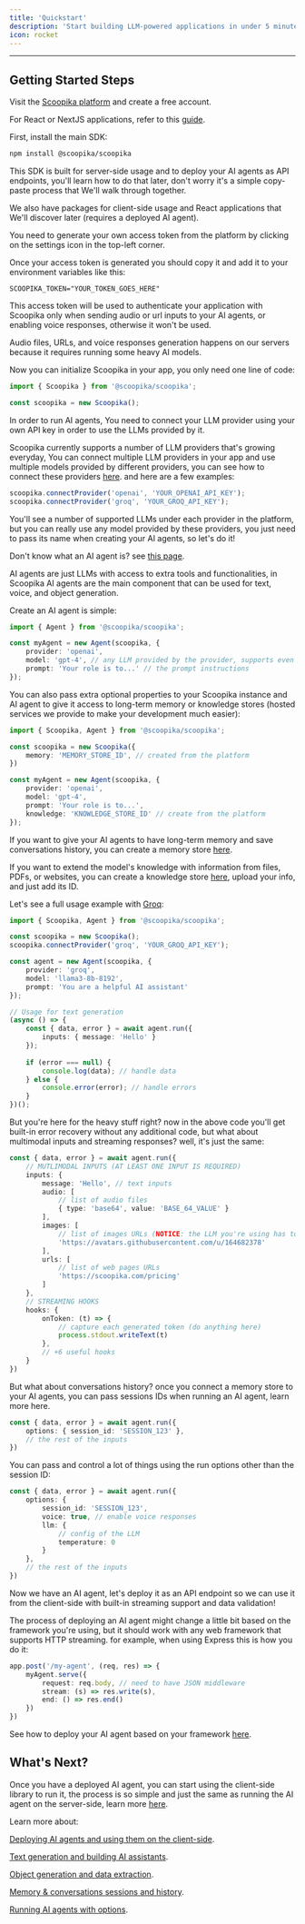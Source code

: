 ```yaml
---
title: 'Quickstart'
description: 'Start building LLM-powered applications in under 5 minutes'
icon: rocket
---
```


---

## Getting Started Steps

<Steps>

<Step title="Create your account">

Visit the [Scoopika platform](https://app.scoopika.com) and create a free account.

</Step>

<Step title="Install Scoopika in your project">

For React or NextJS applications, refer to this [guide](/guides/react).

First, install the main SDK:

```bash
npm install @scoopika/scoopika
```

This SDK is built for server-side usage and to deploy your AI agents as API endpoints, you'll learn how to do that later, don't worry it's a simple copy-paste process that We'll walk through together.

We also have packages for client-side usage and React applications that We'll discover later (requires a deployed AI agent).

</Step>

<Step title="Generate access token">

You need to generate your own access token from the platform by clicking on the settings icon in the top-left corner.

Once your access token is generated you should copy it and add it to your environment variables like this:

```text
SCOOPIKA_TOKEN="YOUR_TOKEN_GOES_HERE"
```

This access token will be used to authenticate your application with Scoopika only when sending audio or url inputs to your AI agents, or enabling voice responses, otherwise it won't be used.

Audio files, URLs, and voice responses generation happens on our servers because it requires running some heavy AI models.

</Step>



<Step title="Initialize Scoopika">

Now you can initialize Scoopika in your app, you only need one line of code:

```typescript
import { Scoopika } from '@scoopika/scoopika';

const scoopika = new Scoopika();
```

</Step>



<Step title="Connect LLM provider">

In order to run AI agents, You need to connect your LLM provider using your own API key in order to use the LLMs provided by it. 

Scoopika currently supports a number of LLM providers that's growing everyday, You can connect multiple LLM providers in your app and use multiple models provided by different providers, you can see how to connect these providers [here](https://app.scoopika.com/llm-providers). and here are a few examples:

```typescript
scoopika.connectProvider('openai', 'YOUR_OPENAI_API_KEY');
scoopika.connectProvider('groq', 'YOUR_GROQ_API_KEY');
```

You'll see a number of supported LLMs under each provider in the platform, but you can really use any model provided by these providers, you just need to pass its name when creating your AI agents, so let's do it!

</Step>



<Step title="Create AI agents">

Don't know what an AI agent is? see [this page](/foundations/agents).

AI agents are just LLMs with access to extra tools and functionalities, in Scoopika AI agents are the main component that can be used for text, voice, and object generation.

Create an AI agent is simple:

```typescript
import { Agent } from '@scoopika/scoopika';

const myAgent = new Agent(scoopika, {
    provider: 'openai',
    model: 'gpt-4', // any LLM provided by the provider, supports even custom or fine-tuned models
    prompt: 'Your role is to...' // the prompt instructions
});
```

You can also pass extra optional properties to your Scoopika instance and AI agent to give it access to long-term memory or knowledge stores (hosted services we provide to make your development much easier):

```typescript
import { Scoopika, Agent } from '@scoopika/scoopika';

const scoopika = new Scoopika({
    memory: 'MEMORY_STORE_ID', // created from the platform
})

const myAgent = new Agent(scoopika, {
    provider: 'openai',
    model: 'gpt-4',
    prompt: 'Your role is to...',
    knowledge: 'KNOWLEDGE_STORE_ID' // create from the platform
});
```

If you want to give your AI agents to have long-term memory and save conversations history, you can create a memory store [here](https://app.scoopika.com/data-stores).

If you want to extend the model's knowledge with information from files, PDFs, or websites, you can create a knowledge store [here](https://app.scoopika.com/knowledge), upload your info, and just add its ID.



Let's see a full usage example with [Groq](https://groq.com/):

```typescript
import { Scoopika, Agent } from '@scoopika/scoopika';

const scoopika = new Scoopika();
scoopika.connectProvider('groq', 'YOUR_GROQ_API_KEY');

const agent = new Agent(scoopika, {
    provider: 'groq',
    model: 'llama3-8b-8192',
    prompt: 'You are a helpful AI assistant'
});

// Usage for text generation
(async () => {
    const { data, error } = await agent.run({
        inputs: { message: 'Hello' }
    });
    
    if (error === null) {
        console.log(data); // handle data
    } else {
        console.error(error); // handle errors
    }
})();
```



But you're here for the heavy stuff right? now in the above code you'll get built-in error recovery without any additional code, but what about multimodal inputs and streaming responses? well, it's just the same:

```typescript
const { data, error } = await agent.run({
    // MUTLIMODAL INPUTS (AT LEAST ONE INPUT IS REQUIRED)
    inputs: {
        message: 'Hello', // text inputs
        audio: [
            // list of audio files
            { type: 'base64', value: 'BASE_64_VALUE' }
        ],
        images: [
            // list of images URLs (NOTICE: the LLM you're using has to support vision)
            'https://avatars.githubusercontent.com/u/164682378'
        ],
        urls: [
            // list of web pages URLs
            'https://scoopika.com/pricing'
        ]
    },
    // STREAMING HOOKS
    hooks: {
        onToken: (t) => {
            // capture each generated token (do anything here)
            process.stdout.writeText(t)
        },
        // +6 useful hooks
    }
})
```

But what about conversations history? once you connect a memory store to your AI agents, you can pass sessions IDs when running an AI agent, learn more here.

```typescript
const { data, error } = await agent.run({
    options: { session_id: 'SESSION_123' },
    // the rest of the inputs
})
```

You can pass and control a lot of things using the run options other than the session ID:

```typescript
const { data, error } = await agent.run({
    options: { 
        session_id: 'SESSION_123',
        voice: true, // enable voice responses
        llm: {
            // config of the LLM
            temperature: 0
        }
    },
    // the rest of the inputs
})
```



</Step>



<Step title="Deploy AI agent">

Now we have an AI agent, let's deploy it as an API endpoint so we can use it from the client-side with built-in streaming support and data validation!

The process of deploying an AI agent might change a little bit based on the framework you're using, but it should work with any web framework that supports HTTP streaming. for example, when using Express this is how you do it:

```typescript
app.post('/my-agent', (req, res) => {
    myAgent.serve({
        request: req.body, // need to have JSON middleware
        stream: (s) => res.write(s),
        end: () => res.end()
    })
})
```

See how to deploy your AI agent based on your framework [here](/agents/deploy).

</Step>

</Steps>



## What's Next?

Once you have a deployed AI agent, you can start using the client-side library to run it, the process is so simple and just the same as running the AI agent on the server-side, learn more [here](/agents/client-side-usage).

Learn more about:

[Deploying AI agents and using them on the client-side]().

[Text generation and building AI assistants](/text-generation).

[Object generation and data extraction](/object-generation).

[Memory & conversations sessions and history](/memory).

[Running AI agents with options](/agents/howto/run-with-options).